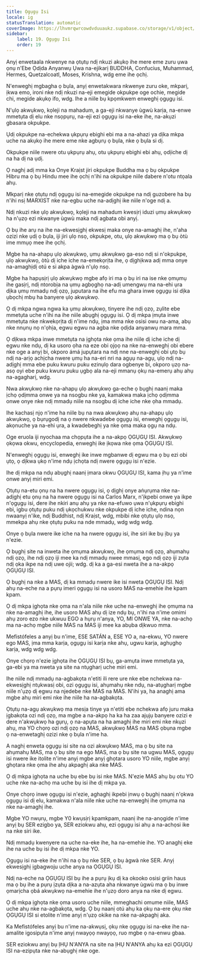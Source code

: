 ```yaml
---
title: Ọgụgụ Isi
locale: ig
statusTranslation: automatic
coverImage: https://lhvmrqwrcowdvduuaukz.supabase.co/storage/v1/object/public/strapi-uploads/small_cover-educacion-fundamental.webp-2d51a7828a2b1309555be27f7e2a61a0.webp
sidebar:
    label: 19. Ọgụgụ Isi
    order: 19
---
```

Anyị enwetaala nkwenye na ọtụtụ ndị nkuzi akụkọ ihe mere eme zuru ụwa ọnụ n'Ebe Ọdịda Anyanwụ Ụwa na-ejikarị BUDDHA, Confucius, Muhammad, Hermes, Quetzalcoatl, Moses, Krishna, wdg eme ihe ọchị.

N'enweghị mgbagha ọ bụla, anyị enwetakwara nkwenye zuru oke, mkparị, ịkwa emo, ironi nke ndị nkuzi na-eji emegide okpukpe oge ochie, megide chi, megide akụkọ ifo, wdg. Ihe a niile bụ kpọmkwem enweghị ọgụgụ isi.

N'ụlọ akwụkwọ, kọleji na mahadum, a ga-eji nkwanye ùgwù karịa, na-enwe mmetụta dị elu nke nsọpụrụ, na-eji ezi ọgụgụ isi na-eke ihe, na-akụzi gbasara okpukpe.

Ụdị okpukpe na-echekwa ụkpụrụ ebighi ebi ma a na-ahazi ya dịka mkpa uche na akụkọ ihe mere eme nke agbụrụ ọ bụla, nke ọ bụla si dị.

Okpukpe niile nwere otu ụkpụrụ ahụ, otu ụkpụrụ ebighi ebi ahụ, ọdịiche dị na ha dị na ụdị.

Ọ naghị adị mma ka Onye Kraịst jiri okpukpe Buddha ma ọ bụ okpukpe Hibru ma ọ bụ Hindu mee ihe ọchị n'ihi na okpukpe niile dabere n'otu ntọala ahụ.

Mkparị nke ọtụtụ ndị ọgụgụ isi na-emegide okpukpe na ndị guzobere ha bụ n'ihi nsị MARXIST nke na-egbu uche na-adịghị ike niile n'oge ndị a.

Ndị nkuzi nke ụlọ akwụkwọ, kọleji na mahadum kwesịrị iduzi ụmụ akwụkwọ ha n'ụzọ ezi nkwanye ùgwù maka ndị agbata obi anyị.

Ọ bụ ihe arụ na ihe na-ekwesịghị ekwesị maka onye na-amaghị ihe, n'aha ozizi nke ụdị ọ bụla, iji jiri ụlọ nsọ, okpukpe, otu, ụlọ akwụkwọ ma ọ bụ òtù ime mmụọ mee ihe ọchị.

Mgbe ha na-ahapụ ụlọ akwụkwọ, ụmụ akwụkwọ ga-eso ndị si n'okpukpe, ụlọ akwụkwọ, òtù dị iche iche na-emekọrịta ihe, ọ dịghịkwa adị mma onye na-amaghịdị otú e si akpa àgwà n'ụlọ nsọ.

Mgbe ha hapụsịrị ụlọ akwụkwọ mgbe afọ iri ma ọ bụ iri na ise nke ọmụmụ ihe gasịrị, ndị ntorobịa na ụmụ agbọghọ na-adị umengwụ ma na-ehi ụra dịka ụmụ mmadụ ndị ọzọ, juputara na ihe efu ma ghara inwe ọgụgụ isi dịka ụbọchị mbụ ha banyere ụlọ akwụkwọ.

Ọ dị mkpa ngwa ngwa ka ụmụ akwụkwọ, tinyere ihe ndị ọzọ, zụlite ebe mmetụta uche n'ihi na ihe niile abụghị ọgụgụ isi. Ọ dị mkpa ịmụta inwe mmetụta nke nkwekọrịta dị n'ime ndụ, ịma mma nke osisi owu na-ama, abụ nke nnụnụ nọ n'ọhịa, egwu egwu na agba nke ọdịda anyanwụ mara mma.

Ọ dịkwa mkpa inwe mmetụta na ịghọta nke ọma ihe niile dị iche iche dị egwu nke ndụ, dị ka usoro ọha na eze obi ọjọọ na nke na-enweghị obi ebere nke oge a anyị bi, okporo ámá jupụtara na ndị nne na-enweghị obi ụtọ bụ ndị na-arịọ achịcha nwere ụmụ ha na-eri nri na agụụ na-agụ, ụlọ ndị na-adịghị mma ebe puku kwuru puku ezinụlọ dara ogbenye bi, okporo ụzọ na-asọ oyi ebe puku kwuru puku ụgbọ ala na-eji mmanụ ọkụ na-emerụ ahụ ahụ na-agagharị, wdg.

Nwa akwụkwọ nke na-ahapụ ụlọ akwụkwọ ga-eche ọ bụghị naanị maka ịchọ ọdịmma onwe ya na nsogbu nke ya, kamakwa maka ịchọ ọdịmma onwe onye nke ndị mmadụ niile na nsogbu dị iche iche nke ọha mmadụ.

Ihe kachasị njọ n'ime ha niile bụ na nwa akwụkwọ ahụ na-ahapụ ụlọ akwụkwọ, ọ bụrụgodị na ọ nwere nkwadebe ọgụgụ isi, enweghị ọgụgụ isi, akọnuche ya na-ehi ụra, a kwadebeghị ya nke ọma maka ọgụ na ndụ.

Oge eruola iji nyochaa ma chọpụta ihe a na-akpọ ỌGỤGỤ ISI. Akwụkwọ ọkọwa okwu, encyclopedia, enweghị ike ịkọwa nke ọma ỌGỤGỤ ISI.

N'enweghị ọgụgụ isi, enweghị ike inwe mgbanwe dị egwu ma ọ bụ ezi obi ụtọ, ọ dịkwa ụkọ n'ime ndụ ịchọta ndị nwere ọgụgụ isi n'ezie.

Ihe dị mkpa na ndụ abụghị naanị ịmara okwu ỌGỤGỤ ISI, kama ịhụ ya n'ime onwe anyị miri emi.

Ọtụtụ na-etu ọnụ na ha nwere ọgụgụ isi, ọ dịghị onye aṅụrụma nke na-adịghị etu ọnụ na ha nwere ọgụgụ isi na Carlos Marx, n'ịkpebi onwe ya ikpe n'ọgụgụ isi, dere ihe nkiri anụ ahụ ya nke na-efuwo ụwa n'ụkpụrụ ebighi ebi, igbu ọtụtụ puku ndị ụkọchukwu nke okpukpe dị iche iche, ndina nọn nwaanyị n'ike, ndị Buddhist, ndị Kraịst, wdg, mbibi nke ọtụtụ ụlọ nsọ, mmekpa ahụ nke ọtụtụ puku na nde mmadụ, wdg wdg wdg.

Onye ọ bụla nwere ike iche na ha nwere ọgụgụ isi, ihe siri ike bụ ịbụ ya n'ezie.

Ọ bụghị site na inweta ihe ọmụma akwụkwọ, ihe ọmụma ndị ọzọ, ahụmahụ ndị ọzọ, ihe ndị ọzọ iji mee ka ndị mmadụ nwee mmasị, ego ndị ọzọ iji zụta ndị ọka ikpe na ndị uwe ojii; wdg. dị ka a ga-esi nweta ihe a na-akpọ ỌGỤGỤ ISI.

Ọ bụghị na nke a MAS, dị ka mmadụ nwere ike isi nweta ỌGỤGỤ ISI. Ndị ahụ na-eche na a pụrụ imeri ọgụgụ isi na usoro MAS na-emehie ihe kpam kpam.

Ọ dị mkpa ịghọta nke ọma na n'ala niile nke uche na-enweghị ihe ọmụma na nke na-amaghị ihe, ihe usoro MAS ahụ dị ize ndụ bụ, n'ihi na n'ime omimi ahụ zoro ezo nke ukwuu EGO a hụrụ n'anya, YO, MI ONWE YA, nke na-achọ ma na-achọ mgbe niile MAS na MAS iji mee ka abụba dịkwuo mma.

Mefistófeles a anyị bu n'ime, ESE SATÁN a, ESE YO a, na-ekwu, YO nwere ego MAS, ịma mma karịa, ọgụgụ isi karịa nke ahụ, ugwu karịa, aghụghọ karịa, wdg wdg wdg.

Onye chọrọ n'ezie ịghọta ihe ỌGỤGỤ ISI bụ, ga-amụta inwe mmetụta ya, ga-ebi ya ma nweta ya site na ntụgharị uche miri emi.

Ihe niile ndị mmadụ na-agbakọta n'etiti ili rere ure nke ebe nchekwa na-ekwesịghị ntụkwasị obi, ozi ọgụgụ isi, ahụmahụ nke ndụ, na-atụgharị mgbe niile n'ụzọ dị egwu na njedebe nke MAS na MAS. N'ihi ya, ha anaghị ama mgbe ahụ miri emi nke ihe niile ha na-agbakọta.

Ọtụtụ na-agụ akwụkwọ ma mesịa tinye ya n'etiti ebe nchekwa afọ juru maka ịgbakọta ozi ndị ọzọ, ma mgbe a na-akpọ ha ka ha zaa ajụjụ banyere ozizi e dere n'akwụkwọ ha gụrụ, ọ na-apụta na ha amaghị ihe miri emi nke nkụzi ahụ, ma YO chọrọ ozi ndị ọzọ na MAS, akwụkwọ MAS na MAS ọbụna mgbe ọ na-enwetaghị ozizi nke ọ bụla n'ime ha.

A naghị enweta ọgụgụ isi site na ozi akwụkwọ MAS, ma ọ bụ site na ahụmahụ MAS, ma ọ bụ site na ego MAS, ma ọ bụ site na ugwu MAS, ọgụgụ isi nwere ike itolite n'ime anyị mgbe anyị ghọtara usoro YO niile, mgbe anyị ghọtara nke ọma ihe ahụ akpaghị aka nke MAS.

Ọ dị mkpa ịghọta na uche bụ ebe bụ isi nke MAS. N'ezie MAS ahụ bụ otu YO uche nke na-achọ ma uche bụ isi ihe dị mkpa ya.

Onye chọrọ inwe ọgụgụ isi n'ezie, aghaghị ikpebi ịnwụ ọ bụghị naanị n'ọkwa ọgụgụ isi dị elu, kamakwa n'ala niile nke uche na-enweghị ihe ọmụma na nke na-amaghị ihe.

Mgbe YO nwụrụ, mgbe Y0 kwụsịrị kpamkpam, naanị ihe na-anọgide n'ime anyị bụ SER ezigbo ya, SER eziokwu ahụ, ezi ọgụgụ isi ahụ a na-achọsi ike na nke siri ike.

Ndị mmadụ kwenyere na uche na-eke ihe, ha na-emehie ihe. YO anaghị eke ihe na uche bụ isi ihe dị mkpa nke YO.

Ọgụgụ isi na-eke ihe n'ihi na ọ bụ nke SER, ọ bụ àgwà nke SER. Anyị ekwesịghị ịgbagwoju uche anya na ỌGỤGỤ ISI.

Ndị na-eche na ỌGỤGỤ ISI bụ ihe a pụrụ ịkụ dị ka okooko osisi griin haus ma ọ bụ ihe a pụrụ ịzụta dịka a na-azụta aha nkwanye ùgwù ma ọ bụ inwe ọmarịcha ọbá akwụkwọ na-emehie ihe n'ụzọ doro anya na nke dị egwu.

Ọ dị mkpa ịghọta nke ọma usoro uche niile, mmeghachi omume niile, MAS uche ahụ nke na-agbakọta, wdg. Ọ bụ naanị otú ahụ ka ọkụ na-ere ọkụ nke ỌGỤGỤ ISI si etolite n'ime anyị n'ụzọ okike na nke na-akpaghị aka.

Ka Mefistófeles anyị bu n'ime na-akwụsị, ọkụ nke ọgụgụ isi na-eke ihe na-amalite igosipụta n'ime anyị nwayọọ nwayọọ, ruo mgbe ọ na-enwu gbaa.

SER eziokwu anyị bụ ỊHỤ N'ANYA na site na ỊHỤ N'ANYA ahụ ka ezi ỌGỤGỤ ISI na-ezipụta nke na-abụghị nke oge.

